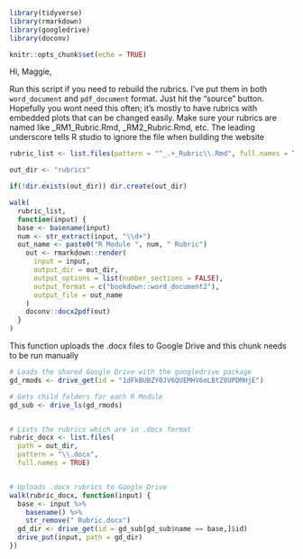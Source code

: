
```r
library(tidyverse)
library(rmarkdown)
library(googledrive)
library(doconv)

knitr::opts_chunk$set(echo = TRUE)

```


Hi, Maggie,

Run this script if you need to rebuild the rubrics. I've put them in both
`word_document` and `pdf_document` format. Just hit the "source" button.
Hopefully you wont need this often; it's mostly to have rubrics with embedded
plots that can be changed easily.   Make sure your rubrics are named like
_RM1_Rubric.Rmd, _RM2_Rubric.Rmd, etc. The leading underscore tells R studio
to ignore the file when building the website

``` r
rubric_list <- list.files(pattern = "^_.+_Rubric\\.Rmd", full.names = T)

out_dir <- "rubrics"

if(!dir.exists(out_dir)) dir.create(out_dir)

walk(
  rubric_list,
  function(input) {
  base <- basename(input)
  num <- str_extract(input, "\\d+")
  out_name <- paste0("R Module ", num, " Rubric")
    out <- rmarkdown::render(
      input = input,
      output_dir = out_dir,
      output_options = list(number_sections = FALSE),
      output_format = c("bookdown::word_document2"),
      output_file = out_name
    )
    doconv::docx2pdf(out)
  }
)
```

This function uploads the .docx files to Google Drive and this chunk needs to be run manually
``` r
# Loads the shared Google Drive with the googledrive package
gd_rmods <- drive_get(id = "1dFkBUBZY0JV6QUEMHV6mLBtZ0UPDMHjE")

# Gets child folders for each R Module
gd_sub <- drive_ls(gd_rmods)


# Lists the rubrics which are in .docx format
rubric_docx <- list.files(
  path = out_dir,
  pattern = "\\.docx",
  full.names = TRUE)


# Uploads .docx rubrics to Google Drive
walk(rubric_docx, function(input) {
  base <- input %>% 
    basename() %>% 
    str_remove(" Rubric.docx")
  gd_dir <- drive_get(id = gd_sub[gd_sub$name == base,]$id)
  drive_put(input, path = gd_dir)
})
```